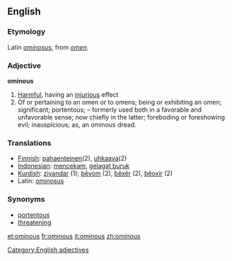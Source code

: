 ==English==

===Etymology===
Latin ''[[ominosus]]'', from ''[[omen]]''.

===Adjective===

'''ominous'''

# [[Harmful]], having an [[injurious]] effect
#Of or pertaining to an omen or to omens; being or exhibiting an omen; significant; portentous; – formerly used both in a favorable and unfavorable sense; now chiefly in the latter; foreboding or foreshowing evil; inauspicious; as, an ominous dread.

=== Translations ===
*[[Finnish]]: [[pahaenteinen]](2), [[uhkaava]](2)
*[[Indonesian]]: [[cekam|mencekam]], [[gelagat buruk]]
*[[Kurdish]]: [[ziyandar]] (1); [[bêyom]] (2), [[bêxêr]] (2), [[bêoxir]] (2)
*Latin: [[ominosus]]

=== Synonyms ===
*[[portentous]]
*[[threatening]]

[[Category:English adjectives]]

[[et:ominous]]
[[fr:ominous]]
[[it:ominous]]
[[zh:ominous]]